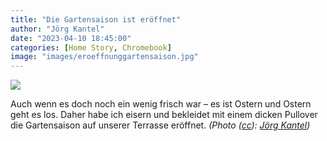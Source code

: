 ```yaml
---
title: "Die Gartensaison ist eröffnet"
author: "Jörg Kantel"
date: "2023-04-10 18:45:00"
categories: [Home Story, Chromebook]
image: "images/eroeffnunggartensaison.jpg"
---
```


[![](images/eroeffnunggartensaison-b.jpg)](https://www.flickr.com/photos/schockwellenreiter/52807563080/)


Auch wenn es doch noch ein wenig frisch war -- es ist Ostern und Ostern geht es los. Daher habe ich eisern und bekleidet mit einem dicken Pullover die Gartensaison auf unserer Terrasse eröffnet. *(Photo ([cc](http://creativecommons.org/licenses/by-nc-nd/2.0/)): [Jörg Kantel](http://cognitiones.kantel-chaos-team.de/cv.html))*
